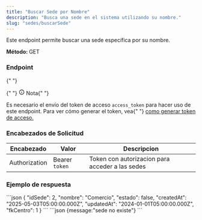 ```yaml
---
title: "Buscar Sede por Nombre"
description: "Busca una sede en el sistema utilizando su nombre."
slug: "sedes/buscarSede"
---
```



Este endpoint permite buscar una sede específica por su nombre.

<p>
  <strong>Método: </strong>
  <span class="sl-badge success small astro-avdet4wd">GET</span>
</p>

<h3>Endpoint</h3>

<Tabs>
  <TabItem label="Endpoint">
    <ApiEndpoint url={`${API_BASE_URL}/sedes/:idSede`} />
  </TabItem>
</Tabs>

<aside aria-label="Nota" class="starlight-aside starlight-aside--note">
  {" "}
  <p class="starlight-aside__title" aria-hidden="true">
    {" "}
    <svg
      aria-hidden="true"
      class="starlight-aside__icon astro-c6vsoqas"
      width="16"
      height="16"
      viewBox="0 0 24 24"
      fill="currentColor"
      style="--sl-icon-size: 1em;"
    >
      <path d="M12 11a1 1 0 0 0-1 1v4a1 1 0 0 0 2 0v-4a1 1 0 0 0-1-1Zm.38-3.92a1 1 0 0 0-.76 0 1 1 0 0 0-.33.21 1.15 1.15 0 0 0-.21.33 1 1 0 0 0 .21 1.09c.097.088.209.16.33.21A1 1 0 0 0 13 8a1.05 1.05 0 0 0-.29-.71 1 1 0 0 0-.33-.21ZM12 2a10 10 0 1 0 0 20 10 10 0 0 0 0-20Zm0 18a8 8 0 1 1 0-16.001A8 8 0 0 1 12 20Z"></path>
    </svg>
    Nota{" "}
  </p>
  Es necesario el envío del token de acceso <code>access_token</code> para hacer
  uso de este endpoint. Para ver cómo generar el token, vea{" "}
  <a href="/usuarios/login">como generar token de acceso.</a>
</aside>

<h3>Encabezados de Solicitud</h3>

| Encabezado    | Valor          | Descripcion                                     |
| ------------- | -------------- | ----------------------------------------------- |
| Authorization | Bearer `token` | Token con autorizacion para acceder a las sedes |

<h3>Ejemplo de respuesta</h3>

<Tabs>
  <TabItem label="Status 200">
  ```json
{
    "idSede": 2,
    "nombre": "Comercio",
    "estado": false,
    "createdAt": "2025-05-03T05:00:00.000Z",
    "updatedAt": "2024-01-01T05:00:00.000Z",
    "fkCentro": 1
  }
```
  </TabItem>

  <TabItem label="Status 404">
  ```json
  {message:"sede no existe"}
  ```
  </TabItem>
</Tabs>
